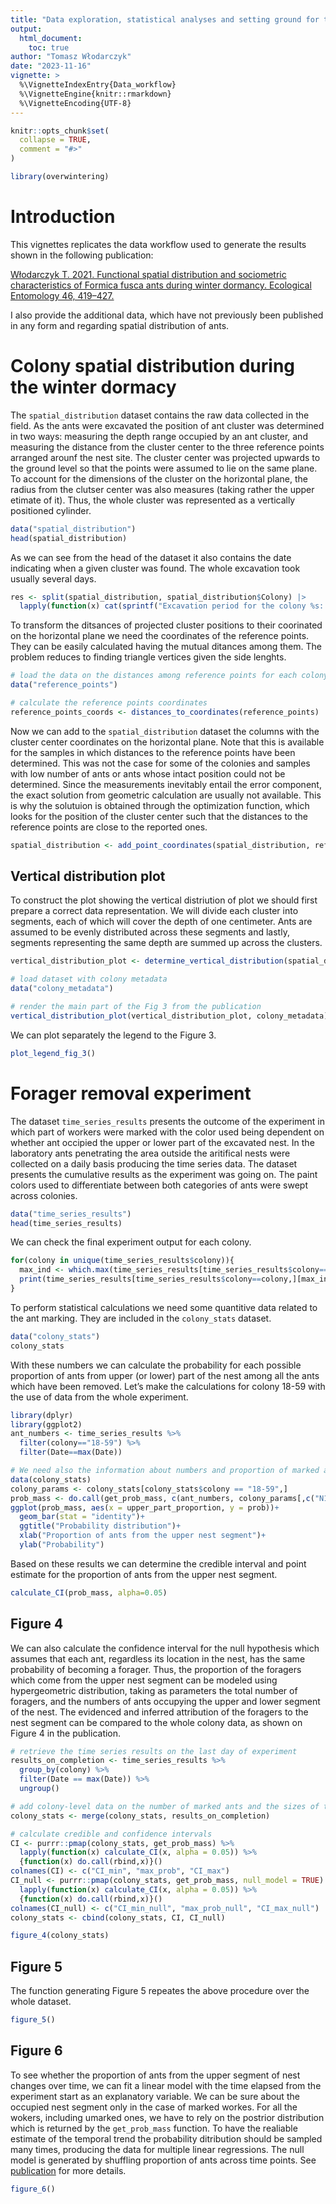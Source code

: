 ```yaml
---
title: "Data exploration, statistical analyses and setting ground for the plots"
output: 
  html_document:
    toc: true
author: "Tomasz Włodarczyk"
date: "2023-11-16"
vignette: >
  %\VignetteIndexEntry{Data_workflow}
  %\VignetteEngine{knitr::rmarkdown}
  %\VignetteEncoding{UTF-8}
---
```


```r
knitr::opts_chunk$set(
  collapse = TRUE,
  comment = "#>"
)
```

```r
library(overwintering)
```

# Introduction
This vignettes replicates the data workflow used to generate the results shown in the following publication:

[Włodarczyk T. 2021. Functional spatial distribution and sociometric characteristics of Formica fusca ants during winter dormancy. Ecological Entomology 46, 419–427.](https://resjournals.onlinelibrary.wiley.com/doi/10.1111/een.12983)

I also provide the additional data, which have not previously been published in any form and regarding spatial distribution of ants.

# Colony spatial distribution during the winter dormacy
The `spatial_distribution` dataset contains the raw data collected in the field. As the ants were excavated the position of ant cluster was determined in two ways: measuring the depth range occupied by an ant cluster, and measuring the distance from the cluster center to the three reference points arranged arounf the nest site. The cluster center was  projected upwards to the ground level so that the points were assumed to lie on the same plane. To account for the dimensions of the cluster on the horizontal plane, the radius from the clutser center was also measures (taking rather the upper etimate of it). Thus, the whole cluster was represented as a vertically positioned cylinder. 

```r
data("spatial_distribution")
head(spatial_distribution)
```

As we can see from the head of the dataset it also contains the date indicating when a given cluster was found. The whole excavation took usually several days.

```r
res <- split(spatial_distribution, spatial_distribution$Colony) |>
  lapply(function(x) cat(sprintf("Excavation period for the colony %s: %d days\n", x$Colony[1], as.integer(max(x$Date)-min(x$Date)+1))))

```

To transform the ditsances of projected cluster positions to their coorinated on the horizontal plane we need the coordinates of the reference points. They can be easily calculated having the mutual ditances among them. The problem reduces to finding triangle vertices given the side lenghts. 

```r
# load the data on the distances among reference points for each colony
data("reference_points")

# calculate the reference points coordinates
reference_points_coords <- distances_to_coordinates(reference_points)
```

Now we can add to the `spatial_distribution` dataset the columns with the cluster center coordinates on the horizontal plane. Note that this is available for the samples in which distances to the reference points have been determined. This was not the case for some of the colonies and samples with low number of ants or ants whose intact position could not be determined. Since the measurements inevitably entail the error component, the exact solution from geometric calculation are usually not available. This is why the solutuion is obtained through the optimization function, which looks for the position of the cluster center such that the distances to the reference points are close to the reported ones. 

```r
spatial_distribution <- add_point_coordinates(spatial_distribution, reference_points_coords)
```

## Vertical distribution plot
To construct the plot showing the vertical distriution of plot we should first prepare a correct data representation. We will divide each cluster into segments, each of which will cover the depth of one centimeter. Ants are assumed to be evenly distributed across these segments and lastly, segments representing the same depth are summed up across the clusters. 

```r
vertical_distribution_plot <- determine_vertical_distribution(spatial_distribution)

# load dataset with colony metadata
data("colony_metadata")

# render the main part of the Fig 3 from the publication
vertical_distribution_plot(vertical_distribution_plot, colony_metadata)
```

We can plot separately the legend to the Figure 3.
```r
plot_legend_fig_3()
```

# Forager removal experiment

The dataset `time_series_results` presents the outcome of the experiment in which part of workers were marked with the color used being dependent on whether ant occipied the upper or lower part of the excavated nest. In the laboratory ants penetrating the area outside the aritifical nests were collected on a daily basis producing the time series data. The dataset presents the cumulative results as the experiment was going on. The paint colors used to differentiate between both categories of ants were swept across colonies. 

```r
data("time_series_results")
head(time_series_results)
```
 
We can check the final experiment output for each colony.

```r
for(colony in unique(time_series_results$colony)){
  max_ind <- which.max(time_series_results[time_series_results$colony==colony,"Date"])
  print(time_series_results[time_series_results$colony==colony,][max_ind,,drop=FALSE])
}
```

To perform statistical calculations we need some quantitive data related to the ant marking. They are included in the `colony_stats` dataset.

```r
data("colony_stats")
colony_stats
```

With these numbers we can calculate the probability for each possible proportion of ants from upper (or lower) part of the nest among
all the ants which have been removed. Let's make the calculations for colony 18-59 with the use of data from the whole experiment.
```r
library(dplyr)
library(ggplot2)
ant_numbers <- time_series_results %>% 
  filter(colony=="18-59") %>% 
  filter(Date==max(Date)) 

# We need also the information about numbers and proportion of marked ants in the colony.
data(colony_stats)
colony_params <- colony_stats[colony_stats$colony == "18-59",]
prob_mass <- do.call(get_prob_mass, c(ant_numbers, colony_params[,c("N1", "N2", "marked_1", "marked_2")]))
ggplot(prob_mass, aes(x = upper_part_proportion, y = prob))+
  geom_bar(stat = "identity")+
  ggtitle("Probability distribution")+
  xlab("Proportion of ants from the upper nest segment")+
  ylab("Probability")
```


Based on these results we can determine the credible interval and point estimate for the proportion of ants from the upper nest segment. 

```r
calculate_CI(prob_mass, alpha=0.05)
```

## Figure 4
We can also calculate the confidence interval for the null hypothesis which assumes that each ant, regardless its location in the nest, has the same probability of becoming a forager. Thus, the proportion of the foragers which come from the upper nest segment can be modeled using hypergeometric distribution, taking as parameters the total number of foragers, and the numbers of ants occupying the upper and lower segment of the nest. The evidenced and inferred  attribution of the foragers to the nest segment can be compared to the whole colony data, as shown on Figure 4 in the publication.   

```r
# retrieve the time series results on the last day of experiment
results_on_completion <- time_series_results %>%
  group_by(colony) %>%
  filter(Date == max(Date)) %>%
  ungroup()

# add colony-level data on the number of marked ants and the sizes of the spatial groups
colony_stats <- merge(colony_stats, results_on_completion)

# calculate credible and confidence intervals 
CI <- purrr::pmap(colony_stats, get_prob_mass) %>%
  lapply(function(x) calculate_CI(x, alpha = 0.05)) %>% 
  {function(x) do.call(rbind,x)}()
colnames(CI) <- c("CI_min", "max_prob", "CI_max")
CI_null <- purrr::pmap(colony_stats, get_prob_mass, null_model = TRUE) %>%
  lapply(function(x) calculate_CI(x, alpha = 0.05)) %>% 
  {function(x) do.call(rbind,x)}()
colnames(CI_null) <- c("CI_min_null", "max_prob_null", "CI_max_null")
colony_stats <- cbind(colony_stats, CI, CI_null)

figure_4(colony_stats)  
```

## Figure 5

The function generating Figure 5 repeates the above procedure over the whole dataset.

```r
figure_5()
```

## Figure 6

To see whether the proportion of ants from the upper segment of nest changes over time, we can fit a linear model with the time elapsed from the experiment start as an explanatory variable. We can be sure about the occupied nest segment only in the case of marked workes. For all the wokers, including umarked ones, we have to rely on the postrior distribution which is returned by the `get_prob_mass` function. To have the realiable estimate of the temporal trend the probability ditribution should be sampled many times, producing the data for multiple linear regressions. The null model is generated by shuffling proportion of ants across time points. See [publication](https://resjournals.onlinelibrary.wiley.com/doi/10.1111/een.12983) for more details.

```r
figure_6()
```